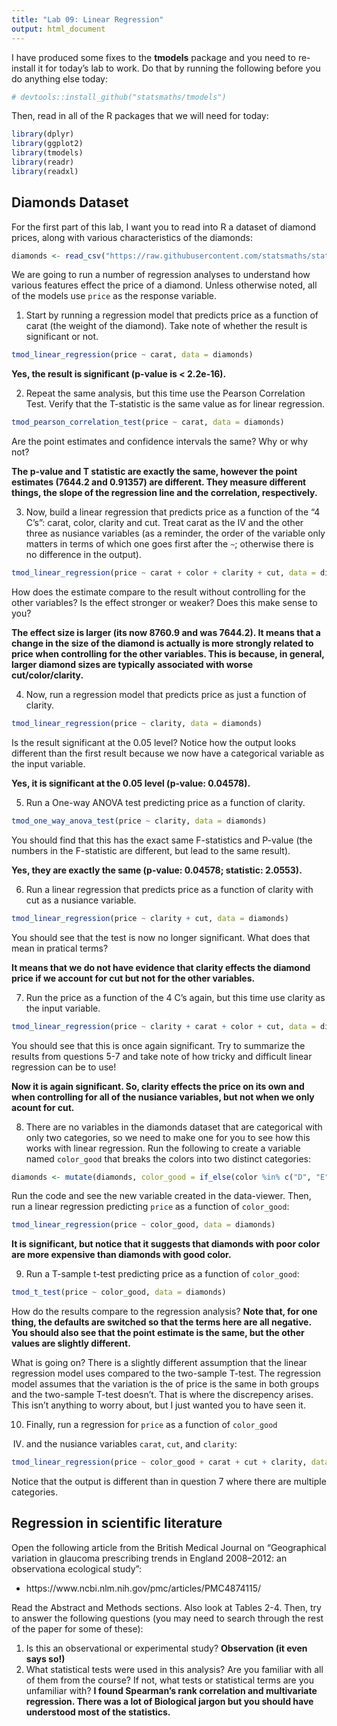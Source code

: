 ```yaml
---
title: "Lab 09: Linear Regression"
output: html_document
---
```


I have produced some fixes to the **tmodels** package and you need to
re-install it for today's lab to work. Do that by running the following
before you do anything else today:

```r
# devtools::install_github("statsmaths/tmodels")
```

Then, read in all of the R packages that we will need for today:

```r
library(dplyr)
library(ggplot2)
library(tmodels)
library(readr)
library(readxl)
```

## Diamonds Dataset

For the first part of this lab, I want you to read into R a dataset of diamond
prices, along with various characteristics of the diamonds:

```r
diamonds <- read_csv("https://raw.githubusercontent.com/statsmaths/stat_data/gh-pages/diamonds_small.csv")
```

We are going to run a number of regression analyses to understand how various
features effect the price of a diamond. Unless otherwise noted, all of the models
use `price` as the response variable.

1. Start by running a regression model that predicts price as a function of
carat (the weight of the diamond). Take note of whether the result is
significant or not.

```r
tmod_linear_regression(price ~ carat, data = diamonds)
```

**Yes, the result is significant (p-value is < 2.2e-16).**

2. Repeat the same analysis, but this time use the Pearson Correlation
Test. Verify that the T-statistic is the same value as for linear regression.

```r
tmod_pearson_correlation_test(price ~ carat, data = diamonds)
```

Are the point estimates and confidence intervals the same? Why or why not?

**The p-value and T statistic are exactly the same, however the point estimates
(7644.2 and 0.91357) are different. They measure different things, the slope of
the regression line and the correlation, respectively.**

3. Now, build a linear regression that predicts price as a function of
the "4 C's": carat, color, clarity and cut. Treat carat as the IV and
the other three as nusiance variables (as a reminder, the order of the
variable only matters in terms of which one goes first after the `~`;
otherwise there is no difference in the output).

```r
tmod_linear_regression(price ~ carat + color + clarity + cut, data = diamonds)
```

How does the estimate compare to the result without controlling for
the other variables? Is the effect stronger or weaker? Does this make
sense to you?

**The effect size is larger (its now 8760.9 and was 7644.2). It means
that a change in the size of the diamond is actually is more strongly
related to price when controlling for the other variables. This is because,
in general, larger diamond sizes are typically associated with worse
cut/color/clarity.**

4. Now, run a regression model that predicts price as just a function
of clarity.

```r
tmod_linear_regression(price ~ clarity, data = diamonds)
```

Is the result significant at the 0.05 level? Notice how the output looks
different than the first result because we now have a categorical variable
as the input variable.

**Yes, it is significant at the 0.05 level (p-value: 0.04578).**

5. Run a One-way ANOVA test predicting price as a function of clarity.

```r
tmod_one_way_anova_test(price ~ clarity, data = diamonds)
```

You should find that this has the exact same F-statistics and P-value
(the numbers in the F-statistic are different, but lead to the same
result).

**Yes, they are exactly the same (p-value: 0.04578; statistic: 2.0553).**

6. Run a linear regression that predicts price as a function of clarity
with cut as a nusiance variable.

```r
tmod_linear_regression(price ~ clarity + cut, data = diamonds)
```

You should see that the test is now no longer significant. What does that
mean in pratical terms?

**It means that we do not have evidence that clarity effects the diamond price
if we account for cut but not for the other variables.**

7. Run the price as a function of the 4 C's again, but this time use clarity
as the input variable.

```r
tmod_linear_regression(price ~ clarity + carat + color + cut, data = diamonds)
```

You should see that this is once again significant. Try to summarize the
results from questions 5-7 and take note of how tricky and difficult
linear regression can be to use!

**Now it is again significant. So, clarity effects the price on its own and when
controlling for all of the nusiance variables, but not when we only acount for cut.**

8. There are no variables in the diamonds dataset that are categorical
with only two categories, so we need to make one for you to see how this
works with linear regression. Run the following to create a variable
named `color_good` that breaks the colors into two distinct categories:

```r
diamonds <- mutate(diamonds, color_good = if_else(color %in% c("D", "E"), "good", "poor"))
```

Run the code and see the new variable created in the data-viewer.
Then, run a linear regression predicting `price` as a function of
`color_good`:

```r
tmod_linear_regression(price ~ color_good, data = diamonds)
```

**It is significant, but notice that it suggests that diamonds with poor color
are more expensive than diamonds with good color.**

9. Run a T-sample t-test predicting price as a function of `color_good`:

```r
tmod_t_test(price ~ color_good, data = diamonds)
```

How do the results compare to the regression analysis? **Note that,
for one thing, the defaults are switched so that the terms here
are all negative. You should also see that the point estimate is
the same, but the other values are slightly different.**

What is going on? There is a slightly different assumption that the
linear regression model uses compared to the two-sample T-test. The
regression model assumes that the variation is the of price is the
same in both groups and the two-sample T-test doesn't. That is where
the discrepency arises. This isn't anything to worry about, but I
just wanted you to have seen it.

10. Finally, run a regression for `price` as a function of `color_good`
(IV) and the nusiance variables `carat`, `cut`, and `clarity`:

```r
tmod_linear_regression(price ~ color_good + carat + cut + clarity, data = diamonds)
```

Notice that the output is different than in question 7 where there are
multiple categories.

## Regression in scientific literature

Open the following article from the British Medical Journal on "Geographical
variation in glaucoma prescribing trends in England 2008–2012: an observationa
ecological study":

- https://www.ncbi.nlm.nih.gov/pmc/articles/PMC4874115/

Read the Abstract and Methods sections. Also look at Tables 2-4. Then,
try to answer the following questions (you may need to search through the rest
of the paper for some of these):

1. Is this an observational or experimental study? **Observation (it even says so!)**
2. What statistical tests were used in this analysis? Are you familiar with
all of them from the course? If not, what tests or statistical terms are you
unfamiliar with? **I found Spearman's rank correlation and multivariate regression.
There was a lot of Biological jargon but you should have understood most of the 
statistics.**






